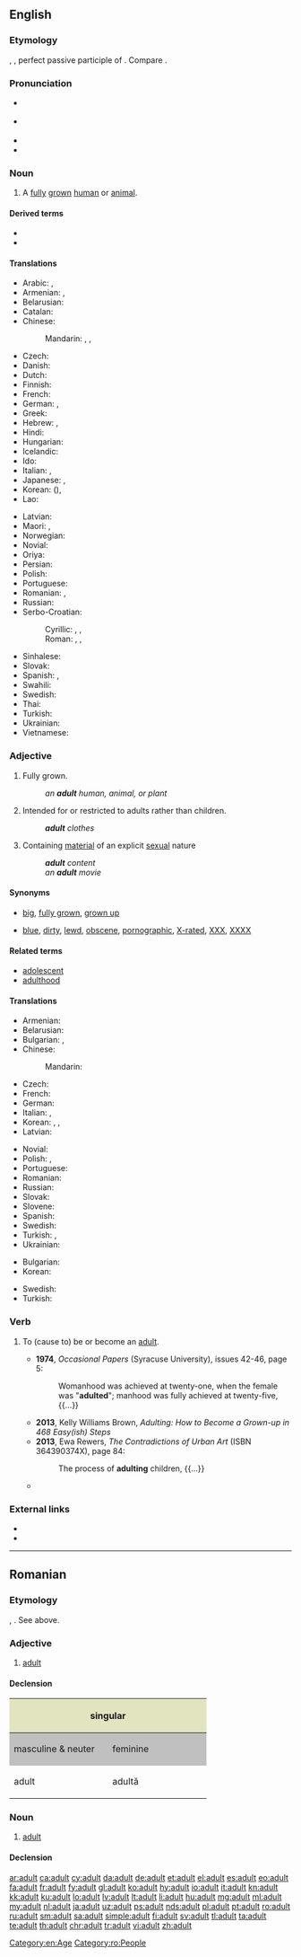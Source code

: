 ==English==

===Etymology===
{{etyl|fr|en}} {{term|adulte|lang=fr}}, {{etyl|la|en}} {{term|adultus||grown up|lang=la}}, perfect passive participle of {{m|la|adolescō||I grow up}}. Compare {{term|adolescent|lang=en}}.

===Pronunciation===
* {{a|RP}} {{IPA|/ˈædʌlt/|lang=en}}
* {{a|US}} {{IPA|/ˈædl̩t/|/əˈdʌlt/|lang=en}}
* {{audio|en-us-adult.ogg|Audio (US)|lang=en}}
* {{rhymes|ʌlt|lang=en}}

===Noun===
{{en-noun}}

# A [[fully]] [[grown]] [[human]] or [[animal]].

====Derived terms====
* {{l|en|adultly}}
* {{l|en|adultness}}

====Translations====
{{trans-top|fully grown human}}
* Arabic: {{t|ar|بالغ|m|tr=bāliḡ}}, {{t|ar|راشد|m|tr=rāšid|sc=Arab}}
* Armenian: {{t|hy|մեծահասակ}}, {{t|hy|չափահաս}}
* Belarusian: {{t|be|даро́слы|m|sc=Cyrl}}
* Catalan: {{t+|ca|adult}}
* Chinese:
*: Mandarin: {{t+|cmn|成人|tr=chéngrén|sc=Hani}}, {{t+|cmn|大人|tr=dàrén|sc=Hani}}, {{t+|cmn|成年|tr=chéngnián|sc=Hani}}
* Czech: {{t+|cs|dospělý|m}}
* Danish: {{t+|da|voksen}}
* Dutch: {{t+|nl|volwassene}}
* Finnish: {{t+|fi|aikuinen}}
* French: {{t+|fr|adulte|m|f}}
* German: {{t+|de|Erwachsener|m}}, {{t+|de|Erwachsene|f}}
* Greek: {{t+|el|ενήλικας}}
* Hebrew: {{t|he|מבוגר|m|tr=mevugar|sc=Hebr}}, {{t|he|מבוגרת|f|tr=mevugeret|sc=Hebr}}
* Hindi: {{t|hi|वयस्क|m|tr=vayask}}
* Hungarian: {{t+|hu|felnőtt}}
* Icelandic: {{t+|is|fullorðinn|m}}
* Ido: {{t+|io|adulto}}
* Italian: {{t+|it|adulto|m}}, {{t|it|adulta|f}}
* Japanese: {{t+|ja|成人|tr=せいじん, seijin|sc=Jpan}}, {{t+|ja|大人|tr=おとな, otona|sc=Jpan}}
* Korean: {{t+|ko|성인|sc=Kore}} ({{t+|ko|成人|sc=Kore}}), {{t+|ko|어른|sc=Kore}}
* Lao: {{t|lo|ຜູ້ໃຫ່ຍ|sc=Laoo}}
{{trans-mid}}
* Latvian: {{t|lv|pieaugušais|m}}
* Maori: {{t|mi|pakeke}} {{qualifier|refers to people}}, {{t|mi|kātua}} {{qualifier|refers to animals}}
* Norwegian: {{t+|no|voksen}}
* Novial: {{t|nov|adulte}}
* Oriya: {{t|or|ପ୍ରାପ୍ତବୟସ୍କ|sc=Orya}}
* Persian: {{t|fa|بزرگسال|tr=bozorgsâl|sc=fa-Arab}}
* Polish: {{t+|pl|dorosły|m}}
* Portuguese: {{t+|pt|adulto}}
* Romanian: {{t+|ro|adult|m}}, {{t+|ro|adultă|f}}
* Russian: {{t+|ru|взро́слый|m}}
* Serbo-Croatian:
*: Cyrillic:  {{t|sh|одрастао}}, {{t|sh|пунолетан}}, {{t|sh|пунољетство}}
*: Roman: {{t+|sh|odrastao}}, {{t|sh|punoletan}}, {{t+|sh|punoljetstvo}}
* Sinhalese: {{t|si|වැඩිහිටියා|sc=Sinh}}
* Slovak: {{t+|sk|dospelý|m}}
* Spanish: {{t+|es|adulto|m}}, {{t|es|adulta|f}}
* Swahili: {{t|sw|mtu mzima}}
* Swedish: {{t+|sv|vuxen}}
* Thai: {{t|th|ผู้ใหญ่|tr=pôo yài|sc=Thai}}
* Turkish: {{t+|tr|yetişkin}}
* Ukrainian: {{t|uk|доро́слий|m|sc=Cyrl}}
* Vietnamese: {{t|vi|người lớn}}
{{trans-bottom}}

===Adjective===
{{en-adj}}

# Fully grown.
#: ''an '''adult''' human, animal, or plant''
# Intended for or restricted to adults rather than children.
#: '''''adult''' clothes''
# Containing [[material]] of an explicit [[sexual]] nature
#: '''''adult''' content''
#: ''an '''adult''' movie''

====Synonyms====
* {{sense|fully grown}} [[big]], [[fully grown]], [[grown up]]
* {{sense|unsuitable for children}} [[blue]], [[dirty]], [[lewd]], [[obscene]], [[pornographic]], [[X-rated]], [[XXX]], [[XXXX]]

====Related terms====
* [[adolescent]]
* [[adulthood]]

====Translations====
{{trans-top|fully grown}}
* Armenian: {{t|hy|հասուն}}
* Belarusian: {{t|be|даро́слы|sc=Cyrl}}
* Bulgarian: {{t+|bg|възрастен}}, {{t+|bg|пълнолетен}}
* Chinese:
*: Mandarin: {{t+|cmn|成人|sc=Hani}}
* Czech: {{t+|cs|dospělý}}
* French: {{t+|fr|adulte|m|f}}
* German: {{t+|de|erwachsen}}
* Italian: {{t+|it|adulto|m}}, {{t|it|adulta|f}}
* Korean: {{t|ko|다 자란|sc=Kore}}, {{t|ko|다 자란|sc=Kore}}, {{t|ko|다 자란|sc=Kore}}
* Latvian: {{t|lv|pieaudzis}}
{{trans-mid}}
* Novial: {{t|nov|adulti}}
* Polish: {{t+|pl|dorosły|m}}, {{t|pl|dorosła|f}}
* Portuguese: {{t+|pt|adulto}}
* Romanian: {{t+|ro|adult}}
* Russian: {{t+|ru|взро́слый|sc=Cyrl}}
* Slovak: {{t+|sk|dospelý}}
* Slovene: {{t|sl|odrasel}}
* Spanish: {{t+|es|adulto}}
* Swedish: {{t+|sv|vuxen}}
* Turkish: {{t+|tr|yetişkin}}, {{t+|tr|ergin}}
* Ukrainian: {{t|uk|доро́слий|sc=Cyrl}}
{{trans-bottom}}

{{trans-top|intended for adults}}
* Bulgarian: {{t|bg|за възрастни}}
* Korean: {{t|ko|성인의|sc=Kore}}
{{trans-mid}}
* Swedish: {{t|sv|vuxen-}}
* Turkish: {{t+|tr|yetişkin}}
{{trans-bottom}}

{{trans-see|pornographic}}

===Verb===
{{en-verb}}

# {{lb|en|nonstandard|rare}} To (cause to) be or become an [[#Noun|adult]].
#* '''1974''', ''Occasional Papers'' (Syracuse University), issues 42-46, page 5:
#*: Womanhood was achieved at twenty-one, when the female was "'''adulted'''"; manhood was fully achieved at twenty-five, {{...}}
#* '''2013''', Kelly Williams Brown, ''Adulting: How to Become a Grown-up in 468 Easy(ish) Steps''
#* '''2013''', Ewa Rewers, ''The Contradictions of Urban Art'' (ISBN 364390374X), page 84:
#*: The process of '''adulting''' children, {{...}}
#* {{seemoreCites}}

===External links===
* {{R:Webster 1913}}
* {{R:Century 1911}}

[[Category:en:Age]]

----

==Romanian==

===Etymology===
{{etyl|fr|ro}} {{term|adulte|lang=fr}}, {{etyl|la|ro}} {{term|adultus|lang=la}}. See above.

===Adjective===
{{ro-adj|4}}

# [[adult#Adjective|adult]]

====Declension====
{|style="background:#F0F0F0"

|-
! colspan="2" style="background:#e2e4c0"|singular
! colspan="2" style="background:#e2e4c0"|plural

|-
! style="width:10em;background:#C0C0C0"|masculine & neuter
! style="width:10em;background:#C0C0C0"|feminine
! style="width:10em;background:#C0C0C0"|masculine
! style="width:10em;background:#C0C0C0"|feminine & neuter

|-
|adult
|adultă
|adulți
|adulte
|}
{{attention|ro|needs proper inflection table}}

===Noun===
{{ro-noun|m|adulți|f=adultă}}

# [[adult#Noun|adult]]

====Declension====
{{ro-noun-m|def=adultul|pl=adulți}}

[[Category:ro:People]]

[[ar:adult]]
[[ca:adult]]
[[cy:adult]]
[[da:adult]]
[[de:adult]]
[[et:adult]]
[[el:adult]]
[[es:adult]]
[[eo:adult]]
[[fa:adult]]
[[fr:adult]]
[[fy:adult]]
[[gl:adult]]
[[ko:adult]]
[[hy:adult]]
[[io:adult]]
[[it:adult]]
[[kn:adult]]
[[kk:adult]]
[[ku:adult]]
[[lo:adult]]
[[lv:adult]]
[[lt:adult]]
[[li:adult]]
[[hu:adult]]
[[mg:adult]]
[[ml:adult]]
[[my:adult]]
[[nl:adult]]
[[ja:adult]]
[[uz:adult]]
[[ps:adult]]
[[nds:adult]]
[[pl:adult]]
[[pt:adult]]
[[ro:adult]]
[[ru:adult]]
[[sm:adult]]
[[sa:adult]]
[[simple:adult]]
[[fi:adult]]
[[sv:adult]]
[[tl:adult]]
[[ta:adult]]
[[te:adult]]
[[th:adult]]
[[chr:adult]]
[[tr:adult]]
[[vi:adult]]
[[zh:adult]]